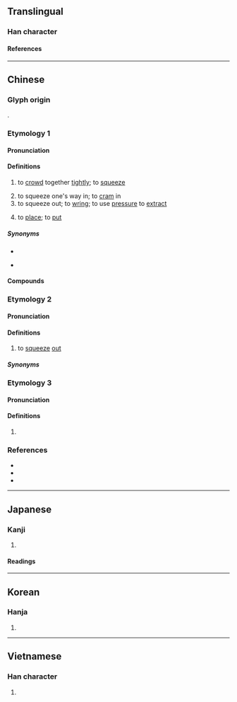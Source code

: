 {{also|挤}}
{{character info}}
==Translingual==

===Han character===
{{Han char|rn=64|rad=手|as=14|sn=17|four=50023|canj=QYX|ids=⿰扌齊}}

====References====
{{Han ref|kx=0459.230|dkj=12848|dj=0808.160|hdz=31976.010|uh=64E0}}

----

==Chinese==

===Glyph origin===
{{Han etym}}
{{Han compound|手|alt1=扌|齊|ls=psc|c1=s|t1=hand|c2=p}}.

===Etymology 1===
{{zh-forms|s=挤|alt=㨈,𡬚}}

====Pronunciation====
{{zh-pron
|m=jǐ
|ma=zh-jǐ.ogg
|m-s=ji1
|c=zai1
|h=pfs=
|md=
|mn=ml:ché
|mn-t=zin3/zi3
|w=2ji
|mc=y
|oc=y
|cat=v
}}

====Definitions====
{{zh-hanzi}}

# to [[crowd]] together [[tightly]]; to [[squeeze]]
#: {{zh-x|擠 得{de} 像 沙丁魚|'''pack'''ed like sardines}}
# to squeeze one's way in; to [[cram]] in
# to squeeze out; to [[wring]]; to use [[pressure]] to [[extract]]
# {{lb|zh|Cantonese}} to [[place]]; to [[put]]

=====Synonyms=====
* {{s|to squeeze}}
{{zh-dial}}
* {{s|to put}}
{{zh-dial|放}}

====Compounds====
{{zh-der|你推我擠|擠手捏腳|擠滿|擠眼弄眉|擁擠|擠兌|推擠|挨擠|擠抑|擠訛頭|擠壓|擠眉溜眼|擠眉弄眼|擠對|擠陷|排擠|擠乳機|擠撮|擠成一團|擠提|擠爆}}

===Etymology 2===
{{zh-forms|s=挤|alt=績}}

====Pronunciation====
{{zh-pron
|mn=xm,tw:chek/qz:chiak/zz:jek
|cat=v
}}

====Definitions====
{{zh-hanzi}}

# {{lb|zh|Hokkien}} to [[squeeze]] [[out]]

=====Synonyms=====
{{zh-dial}}

===Etymology 3===
{{zh-forms|s=挤}}

====Pronunciation====
{{zh-pron
|mn=xm,qz,tp:khoeh/zz,kh:kheh
|cat=v
}}

====Definitions====
{{zh-hanzi}}

# {{lb|zh|Hokkien}} {{zh-alt-form|𤲍}}

===References===
* {{R:yue:Hanzi}}
* {{R:twedu|A01692}}
* {{thcwd|12176}}

{{zh-cat|Beginning}}

----

==Japanese==

===Kanji===
{{ja-kanji|grade=|rs=手14}}

# {{rfdef|ja|sort=手14}}

====Readings====
{{ja-readings
|goon=さい
|kanon=せい
|kun=お-す
}}

----

==Korean==

===Hanja===
{{ko-hanja|제}}

# {{rfdef|ko|sort=手14}}

----

==Vietnamese==

===Han character===
{{vi-readings|rs=手14|reading=[[tê]], [[tể]], [[tễ]]}}

# {{rfdef|vi|sort=手14}}

{{cln|vi|Han tu}}